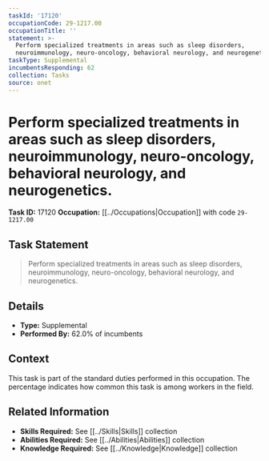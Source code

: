 ```yaml
---
taskId: '17120'
occupationCode: 29-1217.00
occupationTitle: ''
statement: >-
  Perform specialized treatments in areas such as sleep disorders,
  neuroimmunology, neuro-oncology, behavioral neurology, and neurogenetics.
taskType: Supplemental
incumbentsResponding: 62
collection: Tasks
source: onet
---
```

# Perform specialized treatments in areas such as sleep disorders, neuroimmunology, neuro-oncology, behavioral neurology, and neurogenetics.

**Task ID:** 17120
**Occupation:** [[../Occupations|Occupation]] with code `29-1217.00`

## Task Statement

> Perform specialized treatments in areas such as sleep disorders, neuroimmunology, neuro-oncology, behavioral neurology, and neurogenetics.

## Details

- **Type:** Supplemental
- **Performed By:** 62.0% of incumbents

## Context

This task is part of the standard duties performed in this occupation. The percentage indicates how common this task is among workers in the field.

## Related Information

- **Skills Required:** See [[../Skills|Skills]] collection
- **Abilities Required:** See [[../Abilities|Abilities]] collection
- **Knowledge Required:** See [[../Knowledge|Knowledge]] collection
